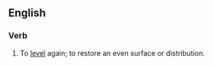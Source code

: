 ==English==
===Verb===
{{en-verb}}
# To [[level]] again; to restore an even surface or distribution.